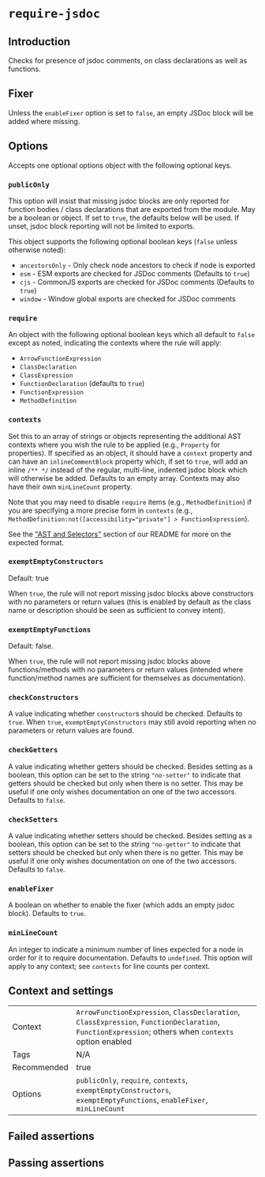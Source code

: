 # `require-jsdoc`

## Introduction

Checks for presence of jsdoc comments, on class declarations as well as
functions.

## Fixer

Unless the `enableFixer` option is set to `false`, an empty JSDoc
block will be added where missing.

## Options

Accepts one optional options object with the following optional keys.

### `publicOnly`

This option will insist that missing jsdoc blocks are only reported for
function bodies / class declarations that are exported from the module.
May be a boolean or object. If set to `true`, the defaults below will be
used. If unset, jsdoc block reporting will not be limited to exports.

This object supports the following optional boolean keys (`false` unless
otherwise noted):

- `ancestorsOnly` - Only check node ancestors to check if node is exported
- `esm` - ESM exports are checked for JSDoc comments (Defaults to `true`)
- `cjs` - CommonJS exports are checked for JSDoc comments  (Defaults to `true`)
- `window` - Window global exports are checked for JSDoc comments

### `require`

An object with the following optional boolean keys which all default to
`false` except as noted, indicating the contexts where the rule will apply:

- `ArrowFunctionExpression`
- `ClassDeclaration`
- `ClassExpression`
- `FunctionDeclaration` (defaults to `true`)
- `FunctionExpression`
- `MethodDefinition`

### `contexts`

Set this to an array of strings or objects representing the additional AST
contexts where you wish the rule to be applied (e.g., `Property` for
properties). If specified as an object, it should have a `context` property
and can have an `inlineCommentBlock` property which, if set to `true`, will
add an inline `/** */` instead of the regular, multi-line, indented jsdoc
block which will otherwise be added. Defaults to an empty array. Contexts
may also have their own `minLineCount` property.

Note that you may need to disable `require` items (e.g., `MethodDefinition`)
if you are specifying a more precise form in `contexts` (e.g., `MethodDefinition:not([accessibility="private"] > FunctionExpression`).

See the ["AST and Selectors"](../#advanced-ast-and-selectors)
section of our README for more on the expected format.

### `exemptEmptyConstructors`

Default: true

When `true`, the rule will not report missing jsdoc blocks above constructors
with no parameters or return values (this is enabled by default as the class
name or description should be seen as sufficient to convey intent).

### `exemptEmptyFunctions`

Default: false.

When `true`, the rule will not report missing jsdoc blocks above
functions/methods with no parameters or return values (intended where
function/method names are sufficient for themselves as documentation).

### `checkConstructors`

A value indicating whether `constructor`s should be checked. Defaults to
`true`. When `true`, `exemptEmptyConstructors` may still avoid reporting when
no parameters or return values are found.

### `checkGetters`

A value indicating whether getters should be checked. Besides setting as a
boolean, this option can be set to the string `"no-setter"` to indicate that
getters should be checked but only when there is no setter. This may be useful
if one only wishes documentation on one of the two accessors. Defaults to
`false`.

### `checkSetters`

A value indicating whether setters should be checked. Besides setting as a
boolean, this option can be set to the string `"no-getter"` to indicate that
setters should be checked but only when there is no getter. This may be useful
if one only wishes documentation on one of the two accessors. Defaults to
`false`.

### `enableFixer`

A boolean on whether to enable the fixer (which adds an empty jsdoc block).
Defaults to `true`.

### `minLineCount`

An integer to indicate a minimum number of lines expected for a node in order
for it to require documentation. Defaults to `undefined`. This option will
apply to any context; see `contexts` for line counts per context.

## Context and settings

|||
|---|---|
|Context|`ArrowFunctionExpression`, `ClassDeclaration`, `ClassExpression`, `FunctionDeclaration`, `FunctionExpression`; others when `contexts` option enabled|
|Tags|N/A|
|Recommended|true|
|Options|`publicOnly`, `require`, `contexts`, `exemptEmptyConstructors`, `exemptEmptyFunctions`, `enableFixer`, `minLineCount`|


## Failed assertions

<Assertions rule="requireJsdoc" />

## Passing assertions

<Assertions rule="requireJsdoc" passing />
